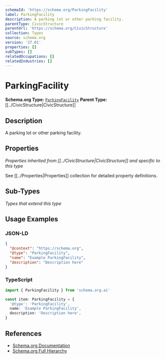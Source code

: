 ```yaml
---
schemaId: 'https://schema.org/ParkingFacility'
label: ParkingFacility
description: A parking lot or other parking facility.
parentType: CivicStructure
parentUrl: 'https://schema.org/CivicStructure'
collection: Types
source: schema.org
version: '27.01'
properties: []
subTypes: []
relatedOccupations: []
relatedIndustries: []
---
```

# ParkingFacility

**Schema.org Type:** [`ParkingFacility`](https://schema.org/ParkingFacility)
**Parent Type:** [[../CivicStructure|CivicStructure]]

## Description

A parking lot or other parking facility.

## Properties

*Properties inherited from [[../CivicStructure|CivicStructure]] and specific to this type*

See [[../Properties|Properties]] collection for detailed property definitions.

## Sub-Types

*Types that extend this type*

## Usage Examples

### JSON-LD

```json
{
  "@context": "https://schema.org",
  "@type": "ParkingFacility",
  "name": "Example ParkingFacility",
  "description": "Description here"
}
```

### TypeScript

```typescript
import { ParkingFacility } from 'schema.org.ai'

const item: ParkingFacility = {
  '@type': 'ParkingFacility',
  name: 'Example ParkingFacility',
  description: 'Description here',
}
```

## References

- [Schema.org Documentation](https://schema.org/ParkingFacility)
- [Schema.org Full Hierarchy](https://schema.org/docs/full.html)
